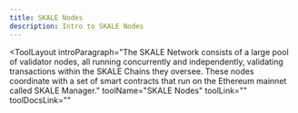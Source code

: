 ```yaml
---
title: SKALE Nodes
description: Intro to SKALE Nodes
---
```


<ToolLayout
    introParagraph="The SKALE Network consists of a large pool of validator nodes, all running concurrently and independently, validating transactions within the SKALE Chains they oversee. These nodes coordinate with a set of smart contracts that run on the Ethereum mainnet called SKALE Manager."
    toolName="SKALE Nodes"
    toolLink=""
    toolDocsLink=""
>
</ToolLayout>